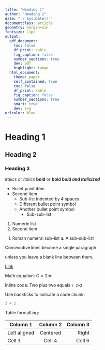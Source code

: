 ```yaml
---
title: "Heading 1"
author: "Heading 2"
date: "`r Sys.Date()`"
documentclass: article
geometry: margin=1in
fontsize: 11pt
output:
  pdf_document:
    toc: false
    df_print: kable
    fig_caption: false
    number_sections: true
    dev: pdf
    highlight: tango
  html_document:
    theme: paper
    self_contained: true
    toc: false
    df_print: kable
    fig_caption: false
    number_sections: true
    smart: true
    dev: svg
urlcolor: blue
---
```


<!-- Write your Markdown below this line -->


# Heading 1

## Heading 2

### Heading 3

*italics* or _italics_
**bold** or __bold__
***bold and italicized***

* Bullet point item
* Second item
    * Sub-list indented by 4 spaces
    + Different bullet point symbol
    - Another bullet point symbol
        - Sub-sub-list
        
1. Numeric list
2. Second item
  i. Roman numeral sub-list
    a. A sub-sub-list
    
Consecutive
lines
become a single paragraph

unless you leave a blank line
between them.

[Link](https://www.google.com)

Math equation: $C = 2 \pi r$

Inline code: Two plus two equals `r 2+2`

Use backticks to indicate a code chunk:

```r
2 + 2
```


Table formatting:

| Column 1 | Column 2 | Column 3 |
|--------------|:--------:|---------:|
| Left aligned | Centered | Right |
| Cell 3 | Cell 4 | Cell 6 |


